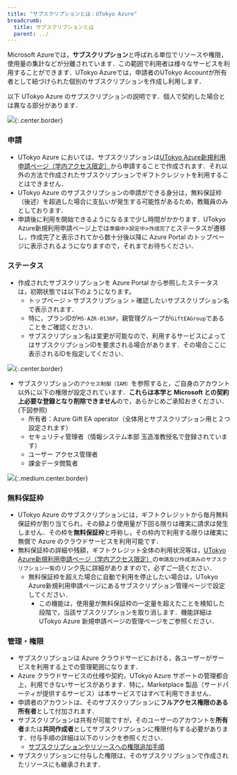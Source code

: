```yaml
---
title: "サブスクリプションとは：UTokyo Azure"
breadcrumb:
  title: サブスクリプションとは
  parent: ../
---
```



Microsoft Azureでは，**サブスクリプション**と呼ばれる単位でリソースや権限，使用量の集計などが分離されています．この範囲で利用者は様々なサービスを利用することができます．UTokyo Azureでは，申請者のUTokyo Accountが所有者として紐づけられた個別のサブスクリプションを作成し利用します．

<div class="box">
以下 UTokyo Azure のサブスクリプションの説明です．個人で契約した場合とは異なる部分があります．
</div>

![](img/02_subscription.png){:.center.border}


### 申請
- UTokyo Azure においては、サブスクリプションは[UTokyo Azure新規利用申請ページ（学内アクセス限定）](http://azure.itc.u-tokyo.ac.jp/)から申請することで作成されます．それ以外の方法で作成されたサブスクリプションでギフトクレジットを利用することはできません．
- UTokyo Azure のサブスクリプションの申請ができる身分は，無料保証枠（後述）を超過した場合に支払いが発生する可能性があるため，教職員のみとしております．
- 申請後に利用を開始できるようになるまで少し時間がかかります．UTokyo Azure新規利用申請ページ上では`準備中`>`設定中`>`作成完了`とステータスが遷移し，作成完了と表示されてから数十分後以降に Azure Portal のトップページに表示されるようになりますので，それまでお待ちください．


### ステータス
- 作成されたサブスクリプションを Azure Portal から参照したステータスは，初期状態では以下のようになります。
  - トップページ > サブスクリプション > 確認したいサブスクリプション名 で表示されます．
  - 特に，プランIDが`MS-AZR-0136P`，親管理グループが`GiftEAGroup`であることをご確認ください．
  - サブスクリプション名は変更が可能なので、利用するサービスによってはサブスクリプションIDを要求される場合があります．その場合ここに表示されるIDを指定してください．

![](img/01_subscriptionid.png){:.center.border}


- サブスクリプションの`アクセス制御（IAM）`を参照すると，ご自身のアカウント以外に以下の権限が設定されています．**これらは本学と Microsoft との契約上必要な登録となり削除できません**ので，あらかじめご承知おきください．(下図参照)
  - 所有者：Azure Gift EA operator（全体用とサブスクリプション用と２つ設定されます）
  - セキュリティ管理者（情報システム本部 玉造准教授名で登録されています）
  - ユーザー アクセス管理者
  - 課金データ閲覧者

![](img/03_subscriptioniam.png){:.medium.center.border}


### 無料保証枠
- UTokyo Azure のサブスクリプションには，ギフトクレジットから毎月無料保証枠が割り当てられ，その額より使用量が下回る限りは確実に請求は発生しません．その枠を**無料保証枠**と呼称し，その枠内で利用する限りは確実に無償で Azure のクラウドサービスを利用可能です．
- 無料保証枠の詳細や残額，ギフトクレジット全体の利用状況等は，[UTokyo Azure新規利用申請ページ（学内アクセス限定）](http://azure.itc.u-tokyo.ac.jp/)の`申請及び作成済みのサブスクリプション一覧`のリンク先に詳細がありますので，必ずご一読ください．
  - 無料保証枠を超えた場合に自動で利用を停止したい場合は，UTokyo Azure新規利用申請ページにあるサブスクリプション管理ページで設定してください．
    - この機能は，使用量が無料保証枠の一定量を超えたことを検知した段階で，当該サブスクリプションを取り消します．機能詳細は UTokyo Azure 新規申請ページの管理ページをご参照ください．

### 管理・権限
- サブスクリプションは Azure クラウドサービにおける，各ユーザーがサービスを利用する上での管理範囲になります．
- Azure クラウドサービスの仕様や契約，UTokyo Azure サポートの管理都合上，利用できないサービスがあります．特に，Marketplace 製品（サードパーティが提供するサービス）は本サービスではすべて利用できません．
- 申請者のアカウントは、そのサブスクリプションに**フルアクセス権限のある所有者**として付加されます．
- サブスクリプションは共有が可能ですが，そのユーザーのアカウントを**所有者**または**共同作成者**としてサブスクリプションに権限付与する必要があります．付与手順の詳細は以下のリンクを参照ください．
  - [サブスクリプションやリソースへの権限追加手順](/research_computing/utokyo_azure/faq/addrole)
- サブスクリプションに付与した権限は，そのサブスクリプションで作成されたリソースにも継承されます．
